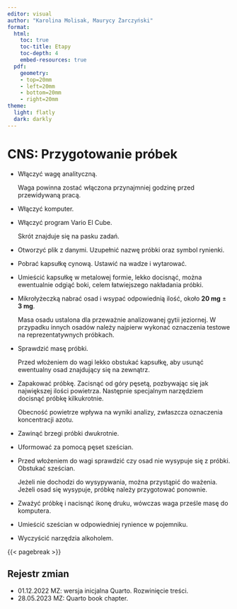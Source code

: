 ```yaml
---
editor: visual
author: "Karolina Molisak, Maurycy Żarczyński"
format:
  html:
    toc: true
    toc-title: Etapy
    toc-depth: 4
    embed-resources: true
  pdf:
    geometry: 
    - top=20mm
    - left=20mm
    - bottom=20mm
    - right=20mm
theme:
  light: flatly
  dark: darkly
---
```


# CNS: Przygotowanie próbek

-   Włączyć wagę analityczną.

    Waga powinna zostać włączona przynajmniej godzinę przed przewidywaną pracą.

-   Włączyć komputer.

-   Włączyć program Vario El Cube.

    Skrót znajduje się na pasku zadań.

-   Otworzyć plik z danymi. Uzupełnić nazwę próbki oraz symbol rynienki.

-   Pobrać kapsułkę cynową. Ustawić na wadze i wytarować.

-   Umieścić kapsułkę w metalowej formie, lekko docisnąć, można ewentualnie odgiąć boki, celem łatwiejszego nakładania próbki.

-   Mikrołyżeczką nabrać osad i wsypać odpowiednią ilość, około **20 mg** ± **3 mg**.

    | Masa osadu ustalona dla przeważnie analizowanej gytii jeziornej. W przypadku innych osadów należy najpierw wykonać oznaczenia testowe na reprezentatywnych próbkach.

-   Sprawdzić masę próbki.

    | Przed włożeniem do wagi lekko obstukać kapsułkę, aby usunąć ewentualny osad znajdujący się na zewnątrz.

-   Zapakować próbkę. Zacisnąć od góry pęsetą, pozbywając się jak największej ilości powietrza. Następnie specjalnym narzędziem docisnąć próbkę kilkukrotnie.

    | Obecność powietrze wpływa na wyniki analizy, zwłaszcza oznaczenia koncentracji azotu.

-   Zawinąć brzegi próbki dwukrotnie.

-   Uformować za pomocą pęset sześcian.

-   Przed włożeniem do wagi sprawdzić czy osad nie wysypuje się z próbki. Obstukać sześcian.

    | Jeżeli nie dochodzi do wysypywania, można przystąpić do ważenia. Jeżeli osad się wysypuje, próbkę należy przygotować ponownie.

-   Zważyć próbkę i nacisnąć ikonę druku, wówczas waga prześle masę do komputera.

-   Umieścić sześcian w odpowiedniej rynience w pojemniku.

-   Wyczyścić narzędzia alkoholem.

{{< pagebreak >}}

## Rejestr zmian

-   01.12.2022 MZ: wersja inicjalna Quarto. Rozwinięcie treści.
-   28.05.2023 MZ: Quarto book chapter.
